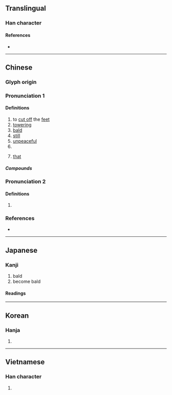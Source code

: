 {{also|ㄫ}}
{{character info/new}}
{{character info/new|codepoint=0xFA0C}}
==Translingual==

===Han character===
{{Han char|rn=10|rad=儿|as=01|sn=3|four=10210|canj=MU|ids=⿱一儿}}

====References====
* {{Han ref|kx=0123.020|dkj=01337|dj=0257.220|hdz=10264.050|uh=5140|ud=20800|bh=A461|bd=42081}}

----

==Chinese==
{{zh-forms}}

===Glyph origin===
{{Han etym}}

===Pronunciation 1===
{{zh-pron
|m=wù
|c=ngat6
|mn=gu̍t
|mc=y
|oc=y
|cat=v,a,adv,part,pron
}}

====Definitions====
{{zh-hanzi}}

# to [[cut off]] the [[feet]]
# [[towering]]
# [[bald]]
# [[still]]
# [[unpeaceful]]
# {{n-g|A meaningless participle.}}
# {{lb|zh|dialectal Mandarin}} [[that]] <!-- see 汪化云. 方言远指代词“乜、兀”的词源[J]. 汉字文化, 2007(4):50-52.-->

=====Compounds=====
{{zh-der|保兀赤|兀傲|兀兀|兀兀禿禿|兀剌|兀剌赤|兀坐|兀子|兀是|兀朮|兀的|兀的不|兀立|兀者|兀自|兀臬|兀良|兀誰|兀那|兀鷲|兀鷹|可兀的|崒兀|捽兀|搖兀|旭烈兀|畏兀字|硉兀|突兀|軟兀剌|醉兀兀|陶兀|陶陶兀兀}}

===Pronunciation 2===
{{zh-pron
|m=wū
}}

====Definitions====
{{zh-hanzi}}

# {{zh-only|兀禿}}
===References===
* {{R:twedu|A00263}}

----

==Japanese==

===Kanji===
{{ja-kanji|grade=|rs=儿01}}

# bald
# become bald

====Readings====
{{ja-readings
|on=こつ, ごつ
|kun=たか-い, はげる, あしきる
}}

----

==Korean==

===Hanja===
{{ko-hanja|hangeul=올|rv=ol|mr=ol}}

# {{defn|lang=ko|sort=儿01}}

----

==Vietnamese==

===Han character===
{{vi-hantu|[[ngột]], [[ngát]], [[ngút]]|rs=儿01}}

# {{defn|lang=vi|sort=儿01}}